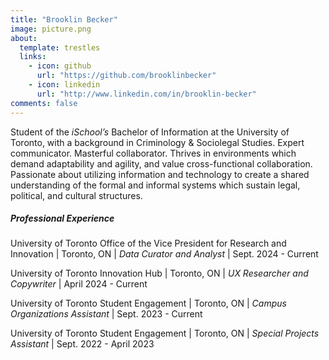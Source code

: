 ```yaml
---
title: "Brooklin Becker"
image: picture.png
about: 
  template: trestles
  links: 
    - icon: github
      url: "https://github.com/brooklinbecker"
    - icon: linkedin
      url: "http://www.linkedin.com/in/brooklin-becker"   
comments: false
---
```


Student of the *iSchool's* Bachelor of Information at the University of Toronto, with a background in Criminology & Sociolegal Studies. Expert communicator. Masterful collaborator. Thrives in environments which demand adaptability and agility, and value cross-functional collaboration. Passionate about utilizing information and technology to create a shared understanding of the formal and informal systems which sustain legal, political, and cultural structures.

##### Professional Experience

University of Toronto Office of the Vice President for Research and Innovation \| Toronto, ON \| *Data Curator and Analyst* \| Sept. 2024 - Current

University of Toronto Innovation Hub \| Toronto, ON \| *UX Researcher and Copywriter* \| April 2024 - Current

University of Toronto Student Engagement \| Toronto, ON \| *Campus Organizations Assistant* \| Sept. 2023 - Current

University of Toronto Student Engagement \| Toronto, ON \| *Special Projects Assistant* \| Sept. 2022 - April 2023
